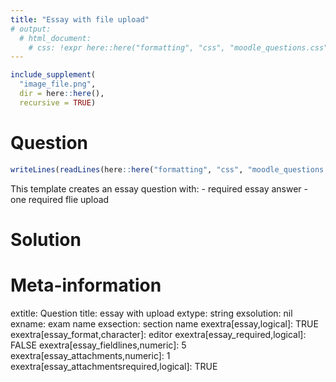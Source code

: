 ```yaml
---
title: "Essay with file upload"
# output:
  # html_document:
    # css: !expr here::here("formatting", "css", "moodle_questions.css")
---
```


<!-- Fill in the following code to include an image file: -->
```r
include_supplement(
  "image_file.png",
  dir = here::here(),
  recursive = TRUE)
```


Question
========

```r
writeLines(readLines(here::here("formatting", "css", "moodle_questions.css")))
```



This template creates an essay question with:
- required essay answer
- one required flie upload



Solution
========




Meta-information
================
extitle: Question title: essay with upload
extype: string
exsolution: nil
exname: exam name
exsection: section name
exextra[essay,logical]: TRUE
exextra[essay_format,character]: editor
exextra[essay_required,logical]: FALSE
exextra[essay_fieldlines,numeric]: 5
exextra[essay_attachments,numeric]: 1
exextra[essay_attachmentsrequired,logical]: TRUE
